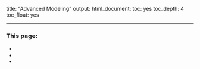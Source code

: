title: "Advanced Modeling"
output:
  html_document:
    toc: yes
    toc_depth: 4
    toc_float: yes

---
### This page:
+
+
+

